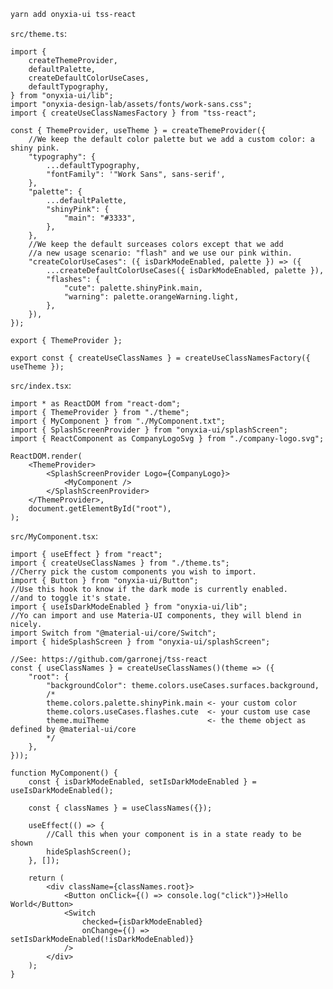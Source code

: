 
<Meta title="Quick start" />

```bash
yarn add onyxia-ui tss-react
```

`src/theme.ts`:

```tsx
import {
    createThemeProvider,
    defaultPalette,
    createDefaultColorUseCases,
    defaultTypography,
} from "onyxia-ui/lib";
import "onyxia-design-lab/assets/fonts/work-sans.css";
import { createUseClassNamesFactory } from "tss-react";

const { ThemeProvider, useTheme } = createThemeProvider({
    //We keep the default color palette but we add a custom color: a shiny pink.
    "typography": {
        ...defaultTypography,
        "fontFamily": '"Work Sans", sans-serif',
    },
    "palette": {
        ...defaultPalette,
        "shinyPink": {
            "main": "#3333",
        },
    },
    //We keep the default surceases colors except that we add
    //a new usage scenario: "flash" and we use our pink within.
    "createColorUseCases": ({ isDarkModeEnabled, palette }) => ({
        ...createDefaultColorUseCases({ isDarkModeEnabled, palette }),
        "flashes": {
            "cute": palette.shinyPink.main,
            "warning": palette.orangeWarning.light,
        },
    }),
});

export { ThemeProvider };

export const { createUseClassNames } = createUseClassNamesFactory({ useTheme });
```

`src/index.tsx`:

```tsx
import * as ReactDOM from "react-dom";
import { ThemeProvider } from "./theme";
import { MyComponent } from "./MyComponent.txt";
import { SplashScreenProvider } from "onyxia-ui/splashScreen";
import { ReactComponent as CompanyLogoSvg } from "./company-logo.svg";

ReactDOM.render(
    <ThemeProvider>
        <SplashScreenProvider Logo={CompanyLogo}>
            <MyComponent />
        </SplashScreenProvider>
    </ThemeProvider>,
    document.getElementById("root"),
);
```

`src/MyComponent.tsx`:

```tsx
import { useEffect } from "react";
import { createUseClassNames } from "./theme.ts";
//Cherry pick the custom components you wish to import.
import { Button } from "onyxia-ui/Button";
//Use this hook to know if the dark mode is currently enabled.
//and to toggle it's state.
import { useIsDarkModeEnabled } from "onyxia-ui/lib";
//Yo can import and use Materia-UI components, they will blend in nicely.
import Switch from "@material-ui/core/Switch";
import { hideSplashScreen } from "onyxia-ui/splashScreen";

//See: https://github.com/garronej/tss-react
const { useClassNames } = createUseClassNames()(theme => ({
    "root": {
        "backgroundColor": theme.colors.useCases.surfaces.background,
        /*
        theme.colors.palette.shinyPink.main <- your custom color
        theme.colors.useCases.flashes.cute  <- your custom use case
        theme.muiTheme                      <- the theme object as defined by @material-ui/core
        */
    },
}));

function MyComponent() {
    const { isDarkModeEnabled, setIsDarkModeEnabled } = useIsDarkModeEnabled();

    const { classNames } = useClassNames({});

    useEffect(() => {
        //Call this when your component is in a state ready to be shown
        hideSplashScreen();
    }, []);

    return (
        <div className={classNames.root}>
            <Button onClick={() => console.log("click")}>Hello World</Button>
            <Switch
                checked={isDarkModeEnabled}
                onChange={() => setIsDarkModeEnabled(!isDarkModeEnabled)}
            />
        </div>
    );
}
```
